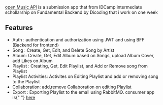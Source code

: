 [open Music API]("https://github.com/Xyedo/openMusic-api") is a submission app that from IDCamp intermediate schollarship on Fundamental Backend by Dicoding that i work on one week

## Features

<ul>
  <li>
    Auth : authentication and authorization using JWT and using BFF (Backend for
    frontend)
  </li>
  <li>Song : Create, Get, Edit, and Delete Song by Artist</li>
  <li>
    Album: Create, Get, Edit Album based on Songs, upload Album Cover, add Likes
    on Album
  </li>
  <li>
    Playlist : Creating, Get, Edit Playlist, and Add or Remove song from
    Playlist
  </li>
  <li>
    Playlist Activities: Activites on Editing Playlist and add or removing song
    to the Playlist
  </li>
  <li>Collaboration: add,remove Collaboration on editing Playlist</li>
  <li>
    Export : Exporting Playlist to the email using RabbitMQ. consumer app is{" "}
    <a href="https://github.com/Xyedo/openMusic-api-consumer">here</a>
  </li>
</ul>
